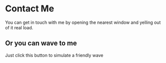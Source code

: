 
# Contact Me

You can get in touch with me by opening the nearest window and yelling out of it real load.

## Or you can wave to me

Just click this button to simulate a friendly wave

<Wave />